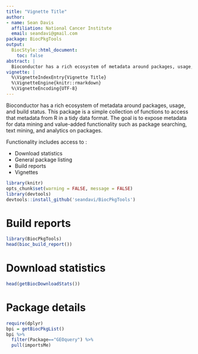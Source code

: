 ```yaml
---
title: "Vignette Title"
author:
- name: Sean Davis
  affiliation: National Cancer Institute
  email: seandavi@gmail.com
package: BiocPkgTools
output:
  BiocStyle::html_document:
    toc: false
abstract: |
  Bioconductor has a rich ecosystem of metadata around packages, usage, and build status. This package is a simple collection of functions to access that metadata from R in a tidy data format. The goal is to expose metadata for data mining and value-added functionality such as package searching, text mining, and analytics on packages. 
vignette: |
  %\VignetteIndexEntry{Vignette Title}
  %\VignetteEngine{knitr::rmarkdown}
  %\VignetteEncoding{UTF-8}
---
```


Bioconductor has a rich ecosystem of metadata around packages, usage, and build status. This package is a simple collection of functions to access that metadata from R in a tidy data format. The goal is to expose metadata for data mining and value-added functionality such as package searching, text mining, and analytics on packages. 

Functionality includes access to :

- Download statistics
- General package listing
- Build reports
- Vignettes

```r
library(knitr)
opts_chunk$set(warning = FALSE, message = FALSE)
library(devtools)
devtools::install_github('seandavi/BiocPkgTools')
```

# Build reports

```r
library(BiocPkgTools)
head(bioc_build_report())
```

# Download statistics

```r
head(getBiocDownloadStats())
```

# Package details

```r
require(dplyr)
bpi = getBiocPkgList()
bpi %>% 
  filter(Package=="GEOquery") %>%
  pull(importsMe)
```

